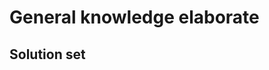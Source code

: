 # General knowledge elaborate

## Solution set

\begin{questions}

\question Discuss about the major impacts on people's lifestyle due to the geographic conditions of Nepal.

% \makeemptybox{1.5in} % use this to provide a box in question
\begin{solution}

Physical geography is the study of natural features and phenomena on the planet's surface and our interactions with them. These features include vegetation, climate, the local water cycle, and land formations. Geography doesn't just determine whether humans can live in a certain area or not, it also determines people's lifestyles, as they adapt to the available food and climate patterns. As humans have migrated across the planet, they have had to adapt to all the changing conditions they were exposed to. At first, particular cultures develop because of the physical landscape. Over time, those cultures exert their own influence on the landscape around them.

Life cannot be the same in arctic regions as in the tropics; nor upon deserts of drifting sand as upon the grassy steppes which afford the natural home for wandering shepherds and their herds; nor upon the seacoast with its fisheries and commerce as among the mountains with their forests and mines. But it is not alone the extreme and unusual manifestations of nature which affect the life of man. So relatively inconspicuous a fact as the presence of a creature adapted to become a beast of burden might enable one people to grow into a triumphant race, contributors to a dominant civilization, and the absence of such a creature might condemn another race to backwardness and final extinction.

Geography, in overall, affects socio-economic lifestyle of people in following ways:

\begin{enumerate}
\item Geographic conditions determine the size of populations.
\item The economic occupations of a people are determined by their geographic environment.
\item Stagnation or progression are conditioned largely by geographic surroundings.
\item Lawlessness is the natural consequence of geographic inaccessibility
\item The form of government is affected by geographic conditions
\item Tastes and social and domestic customs are influenced by geographic conditions: Football is out of place in the tropics, and ice-skating is impossible. Athletic sports are indigenous to cool climates, and are the objects of amazement to inhabitants of torrid regions. The long evenings of the northern winter call into being suitable pastimes.
\item Ethical differences are largely influenced by geographic environment
\item Mythologies and religions are influenced by geographic environment: What the nature-myths of a people shall be depends in part upon what aspects of nature in their neighborhood are most impressive, whether they live by the sea, upon the banks of a great river, among the mountains, in the depths of the forest, or on a plain where the overarching sky with sun and stars chiefly command the gaze. The existing form of earthly power and authority tends to shape man's notion of divine rule.
\item Geographic conditions affect the moods and psychic tendencies of a people: General vital processes, upon which the action of the brain and nervous system depends, affected by conditions of heat, light, and moisture, but the nerves themselves are directly stimulated or depressed. To this cause has been ascribed the fact that the cradles of civilization have been found in dry regions like the Egyptian oasis in the desert, and the plains of Iran and of Central America. Not only does climate affect the permanent tendencies of races, but passing changes of the seasons affect the moods of men. Alternations of the seasons give variety to life and stimulation to the imagination.
\item Routes followed by migration, war and commerce have been marked out by geographic highways, and these have been the great distributers of human populations, customs, and commodities.
\end{enumerate}

\textbf{Land Formation}
Land formation is the physical shape of an area and the several processes that help form that shape. One process that makes a big impact is plate tectonics: the movements of crustal plates on the Earth's surface. These plates are constantly sliding past and colliding into one another. Plate movements can affect the availability of water by disrupting rivers and they disturb land formations that humans have settled on, like an earthquake ravaging a major city. Animals hunted by humans for food can be displaced as well, forcing people to move to another area to survive. Thronging cities are found at points of geographical advantage.

\textbf{Soil}
Soil carries out several functions that profoundly impact human activity. Soil recycles nutrients, regulates water quality, sustains life, and provides structural support for buildings. Without healthy soil, a previously fertile area turns into a desert, making it difficult to sustain vegetation and prevent massive loss of life. Soil doesn't just provide for agriculture, it also helps modern life because it contains minerals. These minerals include ore, which contains metals used for electronics and peat used for heating. People may move temporarily to more fertile areas to provide for their families, especially if they live in poorer countries like Kenya.

\textbf{Water Access}
Water is purified by evaporation into the atmosphere, from where it falls back to land and the oceans through rainfall. All humans need water to survive, and depend on regular rainfall and other sources of clean water for drinking and agriculture. Water is found above, on, and under the ground. People tend to settle near bodies of water such as oceans, rivers, and lakes for easy access to large amounts of water. For example, nearly the entire population of Egypt is concentrated around the delta of the Nile River because the rest of the country is an arid desert.

\textbf{Climate}
Climate is the pattern of variation in temperature, humidity, and pressure over an area for long periods of time. There are several types of climates: tropical with high rainfall and temperatures over 18 degrees Celsius, dry, subtropical with mild winters, continental with cold winters, and polar. People have not only adjusted their clothing and housing based on temperature, but their bodies have also adapted. The Masai people have longer limbs that help them lose body heat in the warm climate of East Africa. Arctic-dwelling Inuit adapted by storing more body fat and increasing metabolic rates.
\end{solution}

\question What is the current status of languages used in Nepal according to Language Commission ?

\begin{solution}

Six new languages have been added to the list of 123 languages spoken in Nepal. These newly discovered one include:

Kanchanpur: Rana Tharu,
Manang: Nar Phu,
Gorkha: Chum (Syaar) and Nubri (Larke),
Dolpa: Poike, and
Mustang: Serake (Seke)

Current Chairman of the Language Commission Dr. Lava Dev Awasthi submitted the annual report to President in her Office at SheetalNiwas. Prior to it, the national census 2068 had enlisted 123 languages as the languages spoken in Nepal. The list then had grouped 68 languages of the Sino-Tibetian family, 48 languages of Indo-European family and one each of Dravidian family (Uraon-Kudukh) and Austroasiatic family (Santhali) and a language with anonymous identity (Kusunda) as in different language families.

There are 19 languages with more than 100,000 speakers. This consists of 95.91\% of the total population. Among other languages spoken by the rest of the population 24 languages like Dura, Kusunda, Tilunga have a small number of speakers which has ultimately led them on the verge of extinction.

Among others at stake are: Pali, Sankskrit and Bhot.

The report blames excessive craze for English, colonial mindset and the illusions generated by the global market substituting the local one for endangering glorious linguistic diversity and multicultural lifestyle of Nepal.

To facilitate its activities the commission has prepared the list of experts of 101 languages.

The Commission has suggested to form a High-Level Linguistic Policy Determination Committee and assign it the task of coordinating and facilitating various activities related to the constitutional and other legal provisions related to language.

\end{solution}

\question What is budget? Describe the weakness of Nepal's budgetary system.

\begin{solution}

National (Government) budget is a document prepared by the government or other political entity presenting its anticipated revenues and proposed spending for coming fincancial year. Nepal's budgeting system is a combination of top-down and bottom-up approach, which brings about a synergy between the national level plans and local level needs; and ensures that the budget fulfills the demands of both the state and the locals.

Normally, the process of budget formulation in Nepal would begin in January and end in July, when the fiscal year starts. However, with the provision of the Constitution of Nepal, 2015, the budget cycle has been moved forward to be presented on the date of 15th Jestha (May 28).

The budget formulation steps can be generalized into four phases:
\begin{enumerate}
\item Preparation
\item Enactment/legislation
\item Execution
\item Auditing
\end{enumerate}

The first step in formulating a budget is forecasting, wherein the sources of revenues and tentative areas of expenditures are identified. The process of forecasting is led by a Resource Committee (RC), which is chaired by the Vice Chairperson of National Planning Commission (NPC), and includes other members from NPC, members from Ministry of Finance (MoF), Central Bank of Nepal and the Financial Comptroller General Office (FCGO). The RC determines the size of budget by analyzing overall economic situation of the country with the help of macro-economic indicators. Once the forecast has been prepared, it is presented to the budget committee comprising of the members of the NPC and the MoF. The committee, after thourough discussion sets the budget ceiling, which limits the budget expenditure based on sectors and availability of resources. The committee also prepares the working guidelines for budget formulation. Thereafter, each of the line ministries is asked to submit their programs and budget estimates (both capital and recurrent) in accordance to the guidelines and sectoral budget ceilings. The line ministries then forward the guideline along with the budget ceiling and priorities to respective departments and agencies functioning under it, either at the district level or at the central level. Based on the guidelines, these agencies prepare the forthcoming year's programs and budget and send it back to the concerned departments. The departments compile the programs and budget of all agencies under them and submit it to the respective line ministries. Some negotiations can take place between Ministries and the departments before it is vetted and consolidated by the Ministers and forwarded to the MoF and NPC for finalization.

Planning -- Devolved programs are financed by the center but fall under the administrative purview of the District Development Committees (DDC), hence the process of budget formulation is different from top-down budgeting. The NPC sends guidelines to DDCs for district level plans and programs. The guideline is passed down to the VDCs and Municipalities, who hold village/town council meetings to discuss and prepare sector-wise development programs and projects. Interest groups such as the consumer committees, NGOs, political leaders, and citizens are included in these discussions. Their plans are then forwarded to the VDC/municipality where it gets accumulated. Once the VDC scrutinizes and gives a green signal to the plan, it moves up to the District Council which re-examines the budget and forwards it to the DDC. The DDC then hold meetings with district offices and finalizes district budget and priorities, which is then sent to the NPC and the Ministries. While this is the process that should be theoretically followed, it is not necessarily fully operated because of absence of popularly elected offcials. As departments are not given a sectoral budget ceiling, they generally do not take expenditure limitations into account; insted they look at project-specific targets as a guide for the budget.

Enactment -- Once the MoF receives the budget from all line ministries, inter-ministerial meetings are held to vet and finalize the national budget. Similarly, the NPC discusses all the programs submitted by the Ministries, and finalized those programs in consideration of the relevancy, budget allocation, and budget handling capacity of the Ministry. Before the budget is presented in the parliament, the parliamentarians are presented with a draft budget document for them to discuss the sector-wise specifics. The comments and queries that arise during the ministry-specific discussions are discussed in detail until the relevant ministry and parliamentarians are satisfied with the clarifications provided to their queries. The budget is presented by the government only after the ministry level budget discussion ends. If the majority agrees with the budget then it is approved and is presented to the national Parliament in the form of a Budget Speech by the Minister of Finance.

Execution -- It is also called the procedure of releasing budget. The process of fund release starts with the approval of the budget by the parliament. Two further steps are required after the parliamentary approval of the budget:

\begin{itemize}
\item Finalization of work programs consistent with the ratified budget for each spending unit by the respective line Ministries and their approval by NPC
\item The formal delgation (through official notification) of authority to spend by the Secretary of Finance to sectoral Ministries and then to project managers.
\end{itemize}

Immediately after completion of the discussion on the underlying principles and policies, the Finance Ministries puts before the parliament the Vote on Account Bills, which authorizes the government to spend a specified amount in advance. The process of releasing budget is as follows:

\begin{enumerate}
\item Whereas up to one-third of the previous year's expenditure was often released under the advance bill past fiscal years, the government can now advance up to one-third of the budget for core projects, two-third or one-sixth for remote projects and one-sixth for regular and other programs. Subsequent release can follow after the Appropriation bill gets of the Head of the State assent. Budget release will be made on monthly basis. In the past, trimester budget release was in practice. However, the Financial Comptroller General Office (FCGO) has maintained the trimester and lump sum system for subsidies (DDC, VDC, Education, health, Public corporation, Companies), controlled budget (Medical care, gratuities and others).
\item For donor-funded projects, budget will be released on a pre-funding (donors have to put deposit to GoN, treasury in advance) and reimbursement basis (applied for loan-financed projects and to some extent for bilateral donor-financed projects depending upon the agreement.)
\item The system of imprest account established under ADB and WB-financed projects have also been maintained under which the project authority can withdraw directly from the said account.
\end{enumerate}

After the approval of the Appropriation bill, MoF will inform the entire sector ministries on the project details of the approved budget, and send the sources book on foreign aided projects and letter of authority for all expenditures to all ministries, FCGO and Auditor General's Offices (AGO). Line ministries also forward such budget details and authority latter for expenditure through their concerned Department/Project Coordinator Offices (PCO) to the district line agencies with copies to the FCGO and each District Treasury Offices (DTO).

\begin{itemize}
\item The Department/PCO prepares the unit/wise program supported by budgetary details both source-wise and items-wise and forward it to the NPC and line agencies. In that process, the central level projects will be approved by the NPC and the district level projects by the ministries concerned.
\item After the approval of the program as maintained in (a) the Department/PCO make available to each unit under it the program and budgetary detail. Then each project unit and PCO submit the monthly release reports along with copies of the approved program and authority letters giving budgetary details to the nearest DTO.
\end{itemize}

The FCGO and DTO play important role in the budget release process. The DTOs process all request and will release the funds requested to respective agency's bank account. DTO releases the fund upon the receipt of the following documents:

\begin{enumerate}
\item Authority letter from the concerned ministry,
\item Release order to DTO by FCGO,
\item Project/program duly approved by NPC and document in the budget,
\item The FCGO release funds on a monthly basis, provided the above mentioned conditions are fulfilled and the budget requests tally with the sources book,
\item DTO release the fund only after receiving the statement of expenditure of the previous month from the requesting agency,
\item DTO is also empowered to release the donor portion budget on a reimbursement basis, if so provisioned in the sources book,
\item In the case of pre-funding arrangement in the sources book, budget is released to the extent of donor contribution available.
\end{enumerate}

Auditing -- The final phase of budget cycle is auditing. This is the overall responsibility of the Auditor General (AG) to prepare the annual report after accomplishing auditing of all government transaction. The AG presents its annual report to GoN, which is later forwarded to parliament for discussion and implementation.

\end{solution}

\question What are different types of budget? What are the needs and importances of government budget ?

\begin{solution}

A budget can be of three types
\begin{itemize}
\item Balanced budget: when government receipts are equal to the government expenditure.
\item Deficit budget: when government expenditure exceeds government receipts. A deficit can be of 3 types: revenue, fiscal and primary deficit. A budget deficit occurs when an individual, business or government budgets more spending than there is revenue available to pay for the spending, over a specific period of time.
\item Surplus: when government receipts exceed expenditure.
\end{itemize}

Need and importance of a government budget
\begin{enumerate}
\item Planned approach to government's activities
\item Integrated approach to fiscal operations
\item Affecting economic activities
\item Instrument of economics policy
\item Index of government's functioning
\item Public accountability
\item Allocation of resources
\item GDP growth
\item Elimination of poverty
\item Reduce inequality in distribution of income
\item Tax and non-tax receipt
\end{enumerate}

\end{solution}

\question What is drug abuse ? What are the effects and consequences of drug abuse ?

\begin{solution}

The substance that affects our mind and organs and damages our body if used in uncontrolled amount is drug. The habit of taking drug regularly is drug abuse or drug addition. Drug abuse and addiction have negative consequences on individuals and society as well. In reality, drug addiction is a complex disease, and quitting it takes more than good intentions or a strong will. Drug abuse is a serious public health problem that affects almost every community and family in some way. Each year drug abuse causes millions of serious illnesses or injuries. Drug abuse also plays a role in many social problems, such as drugged driving, violence, stress, and child abuse. It can lead to homelessness, crime, loss of employment, failure in school, domestic violence, etc.

Generally, drugs are illegal. Some of the drugs used and supplied by the drug users and drug traffickers are herion, smack, cocaine, cannabis, etc. Selling of such substance is illegal subject to criminal offense. Although strict laws are in place for punishing those who are involved in drug trafficking business, several people are involved in it. Below are some of the reasons that make it very difficult to stop drug trafficking:

\begin{enumerate}
\item The traffickers run this business in an organized way.
\item The traffickers use their private means of transportation for supply.
\item They have good link in customs, airport, etc.
\item There is good deal of money in this business.
\item The traffickers have link and wide network with high ranking officials and politicians.
\end{enumerate}

\textbf{Causes of taking drug}

The use and trend of using drugs is increasing rapidly in the world. About 4\% of the world's population use drug of some form. Many adolescents, teenagers and youth easily fall to drug abuse than elders because they are easily motivated by traffickers. The causes of drug taking are:
\begin{enumerate}
\item Due to influence of bad company, they trust their peer groups and under peer pressure, youths start using drugs.
\item Drug traders abuse them for their criminal purpose.
\item Attraction to advertisement and promotional activities that youths are inclined to imitate.
\item Due to lack of peace in family environment.
\item Lack of love and care from family members or related peers (girl/boy friends)
\item Teenagers have high expectations and when they are not fulfilled they feel frustrated and take drugs as resort.
\end{enumerate}

\textbf{Effects of drugs to and individual}
\begin{enumerate}
\item Cannot continue education
\item Failure and setbacks in exams and cannot develop career
\item Loose jobs due to decreased attention to work
\item Possibility of contracting diseases like AIDS, Cancer, etc
\item Suffers from financial crisis
\item Increase in criminal attitude
\end{enumerate}

\textbf{Effects of drugs in a family and society}
\begin{enumerate}
\item Emotional stress in the family
\item Family loses peace and prestige
\item Financial crisis in the family
\item Kids are victimized
\item Squabble and conflict with neighbors
\item Accident, robbery, murder, kidnapping and criminal activities increase in the society
\item Society struggles with economic and infrastructure development
\item Society loses active and creative manpower
\end{enumerate}

\textbf{Solution to the problem of drug abuse}
\begin{enumerate}
\item Strict laws should be made and implemented against drug traffickers.
\item Mass awareness programmes should be conducted to aware general public about the consequences of drug abuse
\item Various social organizations should play an active role in raising awareness against the drug abuse
\item Children and youths should receive proper counselling
\item Children should be raised in a good environment with proper love and care from parents
\item Rehabilitation centres should be provisioned for those seeking institutional support
\item Family and society should develop positive attitude towards those individuals committed to refrain drug use.
\end{enumerate}
\end{solution}

\question What is social conflict? Discuss about the causes and consequences of social conflict in Nepal.

\begin{solution}

A society composed of diverse of individuals and groups. Each individual or group within a society have their unique ethnicity, language, culture and religion and socio-economic background. Similarly, it is hard to find individuals with common pursuit of interests, hobbies, habits and perspective. Therefore, in a ways, diversity itself gives way to conflict. Individuals differing for various interpersonal attributes and socio-cultural background can have a sense of amusement, non-acceptance, dispute/debate and disagreement in simple to moderate manifestation. In extremes of those, feelings of envy and grudge as well as tendency to exploit physical means of harm arises. All these happenings are characteristic of social conflict.

Following factors give rise to social conflict in Nepal

\begin{enumerate}
\item An individual loses trut in other and fails to respect his rights and authorities
\item Unemployment
\item Increase in poverty
\item Economic inequality
\item Indifference to social customs and values
\item Drug abuse and intoxication
\item Lack of social justice
\item Lack of education and awareness
\end{enumerate}

Although there are some \underline{positive} consequences of social conflict, including progression of socio-economic transformation, increase in awareness, improvement of social justice system and occassional enrichment of solidarity, several \underline{negative} consequences of it exit. Some of which are:

\begin{enumerate}
\item Disruption of social peace and order
\item Increase in criminal activities of robbery, murder, kidnapping
\item Encroachment of personal rights and feedom of individuals
\item Social tradition will be replaced by wrong social customs and values
\item Socio-economic development and physical development will be stalled.
\end{enumerate}

Acknowledging that social conflict has a wide reach within multiple socio-economic, religious and political sphere of a community and a nation as a whole, the situation should be resolved creatively rather than forcibly. A peaceful debate and a harmonious mindset with the feeling of tolerance are the pre-requisite for social order setting.
\end{solution}

\question How can we control the deforestation that might be caused by socio-economic factors ? Explain

\begin{solution}

Deforestation is the clearence of forest or woodland for extracting natural forest product such as timber, firewood, medicinal herbs, or any other form of human or human induced activities that result in loss of forest species. Such activities may include encroaching forest space and overgrazing, etc.

Most of the population of Nepal dwell in rural areas with minimum access to urban infrastructure -- easy transportation, well developed alternative sources of fuel, means of communication and specialized occupation. This means people are excessively reliant on natural unprocessed products derived mainly from forest, for making their living. The 2011 AD forest survey indicated that Nepal has more than 40% of its land area covered with forest, thus highlighting significant interaction of forest ecosystem with people, communities, biodiversity and economy. The relationship is more profound when the context is rural, which most of the Nepal is composed (82.93% according to 2068 BS census).

Still today, people use firewood as major source of fuel for cooking food to handling chores. In a lack of permanent residence building, several families still make thatched homes out of forest timber and tree cuttings. The latter is also fed to cattle as an important part of roughage diet since villages do not have reach to concentrate feed for the animals. Depleting an important reservior of human livelihood maker and animal provider in rural topography of Nepal will only make residents of these areas more vulnerable to economic shocks. When a household is engaged in forest timber accrual and supply as a source of earning, this dependence will lead to economic setbacks and overall lower quality of life during periods of lean supply from forest. Interestingly, the relationship applies conversely also, because regions like inner terai districts of Nepal, with inherently rich forest resources, are found to be progressing very quickly.

An accelerating rate of forest clearence can be controlled by one or more of the following measures:

1. Protection, utilization and benefit sharing scheme should be developed for community managed forest. Community participation in planning and execution of such schemes will make them have the feeling of ownership.
2. Alternative sources of energy should be promoted for fuel.
3. Marginal lands and shrublands should be disallowed for intensive agriculture and livestock grazing.
4. Acknowledging that every 1 hectare of arable land should be accompanied by 3 hectares of forestland, programmes for forest reclaimation and plantation should be intensified.

\end{solution}

\question What are the provisions in Constitution of Nepal, 2072 for activities, rights and duties of Commission for Abuse of Authorities ?

\begin{solution}

\end{solution}

\question What are the major reseasons for deforestation in Nepal ? What are the consequences of it ?

\begin{solution}

Deforestation is occuring in Nepal due to human and natural causes. Forest encroachment, illegal forest clearance, clearance due to waterway entry (river passage), land slide, forest fires, uncontrolled grazing, unchecked extraction of forest floor resources such as stones, pebbles, sand and minerals, lack of public awareness, etc are the major reasons for deforestation in Nepal. Several factors contributing to deforestation can be summarized as below:
\begin{itemize}
\item Excessive utilization of forest resources in physical infrastructure development.
\item Forest protection, conservation and promotion activities are not having impact.
\item Afforestation programmes and forest conservation endevours are not well organized and effective.
\item Very feeble participation of stakeholders in overall development of forest sector.
\end{itemize}

Deforestation in Nepal has wide consequences, some of them are:

\begin{itemize}
\item Most important factor causing large-scale floods is deforestation in Tarai and Siwalik regions. Large-scale deforestation of northern Tarai and Chure range has aggravated flood problems in Tarai. Forest and vegetation obstruct the flow of water and reduces flow speed. Water is absorbed underground, resulting in less runoff and fewer floods. Also, forestland upstream provides a natural buffer for Tarai thus providing more response time. Deforestation has thus left the Tarai people with less reaction time, frequent and intense flooding, filling of agricultural lands with sand, diminishing ground water and high concentration of soluble minerals such as arsenic in tube well water.
\end{itemize}

\end{solution}

\question Explain the role of tourism sector in the economic development of Nepal.

\begin{solution}
Tourism is one of the highly potential sectors for economic development of Nepal as it expands the opportunities for employment, income generation through indirect involvement and direct earning of the foreign currency.

The home country to 8 of the world's top 10 highest peaks, birthplace of the Gautam Buddha and a center of faith for large swathe of hindu piligrims around the world, Nepal, also hosts numerous culturally rich societies as well as world heritage sites.

According to World Travel and Tourism Council (WTTC) annual report in 2018, travel and tourism is one of the world's booming industries, generating approximately 8.8 trillion USD annually. Over 600 million international tourists visit different parts of the world every year.

According to Lonley Planet, Kathmandu is the 5th top travel destination in the world for the year 2019. Recent years have seen positive signs of progressing tourism industry with the increase in inflow of foreign tourists after the devastating 2015 Earthquake. According to economic survey, 2018/19, the number of tourists arrivals in 2018 (not counting tourists who arrived by land) was 1173072, which is 25% more than 2017. The tourism industry brought in foreign currency equivalent to 76.09 billion NRS in the FY 2017/18.

In 2018, the number of registered travel agencies reached 3508 and trekking agencies 2649. Government has formulated policies and allocated a budget of Rs 2.68 billion for the FY 2019/20 to support tourism sector in developing infrastructure and encouragin environment-friendly tourism activities. Rs 15.85 billion has been allocated for aviation sector improvement in the same year. Unfortunately worldwide spreading of COVID-19 pandemic, which reinstated nationwide lockdowns and tightened travel restrictions, caused government to retract its plans for launching a Visit Nepal 2020 campaign.

\end{solution}

\question What do you mean by periodic plan ? What are the major strategies adopted by the ongoing periodic plan (2073/74-2075-76) ?

\question What do you mean by environment management ? Describe the interrelationship between environment management and sustainable development.

\begin{solution}

Environment management is concerned with the description and monitoring of environmental changes, with predicting future changes and with attempts to maximise human benefit and to minimise environmental degradation due to human activities. Environmental managers are a diverse group of people including academics, policy-makers, non-governmental organisation (NGO) workers, company employees, civil servants and a wide range of individuals or groups who make decisions about the use of natural resources (such as fishers, farmers and pastoralists). Yet, characteristically, environmental management is about decision-making -- and it is especially concerned with the process of decision-making in relation to the use of natural resources, the pollution of habitats and the modification of ecosystems. Fundamentally, then, environmental management is a political activity because those decisions - about resources, pollution and ecosystems - are never neutral or objective.

Rural parts of Nepal (home to 81.75\% population) are traumatized by the poor geographical terrain wherein majority of household are reliant on forest (constitute 44.74\% of total area), biodiversity and natural watershed resources -- to the extent that these resources are already seeing a peril. The environment here is subject to the stresses and strains of deforestation, lossof top soil, misuse of pesticides or insecticides, soil contamination, a decrease in productivity, watershed disruption, a shortage of resources, landslides, flooding and indoor pollution. The general environmental problems in urban cities and municipalities are air and water pollution, unmanaged solid waste, the lack of land-use planning, inefficient urban infrastructure, a conglomeration of manufacturing establishments, resource shortages, over-crowding and loss of vegetation.

Currently there are 5,646 industries in operation in Nepal (Registered at DoI 2013/14), composed of agriculture and forestry, energy, manufacturing, service, construction, mining and tourism sectors. Capital wise, there are 686 large, 1330 medium and 3630 small industries.

Thus, in this context with need of rapid economic development through extensive resource mobilization, amidst the pushbacks from changing global climate, environment management and its conceptual ties with sustainability at the core, holds much greater importance. The human and infrastructure losses due to the earthquake of April 25, 2015 have become a great threat and challenge for environmental management in the present scenario of our country. Some interventions are already in place. Those constitute:

\begin{itemize}
\item Constitution of Nepal, 2015; Article 30: Right to Clean Environment
\item SDG Goal, 2030
\item Environment Protection Act, 1997: The main thrusts of the Act and the Regulation are pollution control and environment assessment (EA). Regarding environmental pollution prevention and control, a pollution control permit system is conceived in the regulation. Detailed procedural approaches including environmental standards are identified by MOEP and executed through concerned line agencies. EA, the other environmental tool, is categorized into two parts: initial environmental examination (IEE) and environmental impact assessment (EIA). Development projects under the scope of IEE will be cleared by the concerned line agency, whereas MOEP will concentrate on the EIA category projects. Here again, monitoring of the EA-granted projects by MOEP has to be carried out by the concerned line agencies. Similarly, a provision of a revolving fund for pollution control, environment and heritage conservation, awareness creation, research and award business exists in the regulation. In addition to these, a compensation claim of damage due to environmental pollution caused by any sources could create controversies because of its vagueness and complaint handling procedures.
\item Nepal has adopted the notion of green development to minimise stress on environment and to mitigate the impacts on climate change. National policy has stressed environment and climate change. It has mainly focussed on strengthening and updating environmental policy, existing laws, rules and mechanisms. It also focuses on enhancing institutional capacities.
\item ISO 9001 Quality Management System: more than 600 companies registered
\item ISO 14001 Environmental Management System: more than 30 companies registered
\item ISO 14006
\item Status and Assessment of EMS Implemented Industries of Kathmandu Valley, MoI, 2009 
\item Environment Sector Programme Support (ESPS) 2000
\end{itemize}

\end{solution}

\question What is the role of public, private and community institutions in environment management ?

\begin{solution}
The act of describing, monitoring, predicting changes and maximizing human benefits from natural resources by maintaining a balance in their use and conservation without negatively affecting their quality and availability for future generations is called environment management. The role of public, private and community institutions in environment mangement is highlighted below:

\textbf{Public sector}

\begin{enumerate}
\item Forest, watershed, ponds and water reservoir conservation
\item Reducing negative impacts of climate change and introduction of green development concept
\item Mandatory provisioning of environmental impact assessment in development and construction projects
\item Air pollution, water pollution, sound pollution, soil pollution, food pollution and industrial pollution control and setting threshold in place for keeping them on check
\end{enumerate}

\textbf{Private sector}

\begin{enumerate}
\item Respecting and implementing plans, policies and laws-bylaws set forth by government
\item Proper management of industrial and manufacturing wastes
\item Public construction projects should be environment friendly
\item Bearing of social responsibility
\end{enumerate}

\textbf{Community sector}
\begin{enumerate}
\item Emphasis on organic farming and synthetic chemical-free fertilizer management in farming
\item Increase awareness on sanitization and proper waste disposal in society
\item Increase role in deforestation control
\item Lauch campaign on waste management and develop community level infrastructure such as public toilet and waste treatment unit for the activity
\end{enumerate}

\end{solution}

\question (Long answer type) Briefly analyse the existing situation of poverty in Nepal. Also mention the measures to be taken for poverty reduction in future.

\begin{solution}

Poverty alleviation

The state of economic and social backwardness is called the poverty. A set of economic and humanitarian measures, strategies and activities intended to permanently lift people out of poverty is known as poverty alleviation/reduction. There are policy, legal and institutional efforts being made in Nepal to reduce poverty.

The consitution of advocates and the sustainable development goals have highlighted social security and justice for people of all gender, regions while lending special emphasis to economically backwarded group of people in the society. Several programmes launched in the past two decades attempted to address the issue of poverty reduction and since the 10th five year plan, the issue was tackled systematically. Povery was categorized in three dimensions -- income poverty, human poverty and social deprivation. Currently more than 50 programmes aimed at lifting poor of their status are launched. In order to ensure that such programmes recognize true poverty stricken households and provide require interventions, a task of poor household identification and issuance of identity card to those has been on-going. Consequently, Nepal has made a significant progress in addressing poverty and improving human development index (HDI). Still, currently 18.7% of the population lie below poverty line and 28.6% of population is poor according to multidimentional poverty index (2018/19). This means we are still far from being established as a affluent nation.

Sustainable development goals envisages, all multi-dimensional indicators of poverty addressed, which includes increament of per capita income and reduced economic inequality among classes of people of different geographical locations, gender and social sectors and reformed national efforts towards this end in future. Similary, efforts of public, private and community and NGO, INGO, including development stakeholders need to be concerted and streamlined with strong cooperation for poverty reduction.

The 15th plan foresees a reduced absolute poverty rate to 11% and multidimensional poverty indicator to 13% by the end of planning period. Likewise it approaches for significant improvement of economic inequality between different income group of people.

Apart from strategic and working course of action set forth by government for current planning period, a general framework of measures for poverty alleviation are given below:

\begin{itemize}
\item Income generation is the major safeguard against poverty, henceforth activities promoting employment and skill development should be promoted
\item The distribution of poor households -- location, size and status should be recorded and database updated regularly
\item Identity card should be distributed among the identified households in order to facilitate easy launching of programmes to the target group.
\item Policy amendments with allowance package for truly poor individuals should be made
\item Programmes and projects aimed at skill enrichment of different sectors of people should be launced based on priority
\item Settlement plans for refugees should ensure their upliftment
\item Street children, disabled and elder citizen should be granted special support
\item Equal opportunity for employment to all classes of citizens
\item Government should aim for improving livelihoods of the poor through their self-reliance
\item Promote activities that increase self-employment. For this, agriculture commercialization and diversification should be done at policy level and supply of fertilizer, improved seeds and chemicals should be assured.
\item Investment environment should be improved for increased investment in agriculture, manufacturing, trade, tourism, health and education.
\item Fostering of inter-agency cooperation between government organizations in the fight against poverty.
\end{itemize}

A state of poverty reflects weak privilage for a nation and its citizens. It also means that the economy is underdeveloped and unhealthy for modern infrastructure attainment. Thus a targeted approach, that identifies and arranges basic facilities for the poor so as to enable them uplift their livelihood through skill generation and income generation enterprise is the current necessity in nationwide fight against poverty.

\end{solution}

\question Mention the problems for achieving good governance in Nepal.

\question What do you mean by rule of law ? Explain.

\question What is the meaning of reservation ? Why is it necessary in government services ? Mention.

Recent census of 2011 has categorized 125 caste as well as ethnic communities in Nepal out of 26.5 million population. Over 92 spoken languages and more than 10 religions are identified in the country, although Nepali language and hindu religion characterize the largest fraction of the population. Social exclusion is known to be one of the main setbacks for inclusive democracy to prosper.

Women cut across all categories irrespective of caste, ethnicity, individuals with disabilities, or children. Six categories, based on sex, caste, ethnicity, religion, religious and physical condition, have been listed as excluded groups.

Excluded groups confront different sets of developmental challenges that more or less relate to securing basic rights to living a quality life. Marginalization from mainstream development, discrimination, under-representation in politics and beureaucracy and lack of competent power are some of the major problems.

Measures are being institutionalized to secure for these groups the active participation in social, economic and political development with Nepal's endorsement of international human development agendas. One of those indlude the ratification of treaty on Ellimination of all Forms of Discrimination Against Women which came into effect on Sept 1981. Over the years pacts like the Indian Poona Pact, have created an obligation on the government to protect minority rights. Recent policy reforms target promotion of equality, participatory development, social security, positive discrimination, reservation on beureaucracy, gender budgeting and targeted program.

Constitution of Nepal, 2072 defines Nepal as a multi ethnic, multi linguistic and multi religious country, and home to people of diverse races, religions, castes, socio economic conditions and languages. It has done fair justice to those holding small numbers in terms of population by ensuring their representation in all institutions of the country. It is said that a country’s diversity should be reflected in every sector, only then can its diversity or heterogeneity be preserved. Minority rights serve as a basis for their representation in diverse sectors of the society. 

- As per Article 42 of the constitution, socially backward women, Dalit, indigenous people, indigenous nationalities, Madhesi, Tharu, minorities, persons with disabilities, marginalised communities, Muslims, backward classes, gender and sexual minorities, youths, farmers, labourers, the oppressed and citizens of backward regions and indigent Khas Arya qualify for reservation in government jobs.

- The second amendment of Civil Service Act, 1993 in order to increase participation in civil service through introduced reservation system, has allocated (pursuant to Chapter 3, Subsection 7, Clause 1 and 2)) 45% of the total posts to fulfilled by open competition to be set aside by having separate competition between the following candidates only (by considering the percentage into cent percent):

  - Women: 33%
  - Adiwasi/Janjati: 27%
  - Dalit: 9%
  - Disabled: 5%
  - Backward area: 4% (Comprising Accham, Kalikot, Jajarkot, Jumla, Dolpa, Bajhang, Bajura, Mugu and Humla districts only)
  
The act also has made an arrangement for reviewing the impact of the above provision in a period of ten years. Moreover, the act has fixed 40 years as the age bar for women candidates to enter in the civil service, whereas the same is set to 35 years for men. Besides that individuals recruited through the reservation may be eligible for promotion only one year after working on a post.

- Government initiated a project named Governance reform program 2001-2005. One of the responsibilities of this program was to explore the level of marginalization and to suggest corrective measures for the government. The project report, for the first time in Nepal, proposed quota reservation for marginalized people in Nepal.

Through inclusivity and affirmative action, representation of the most deprived community is ensured. However, there have been criticisms that mishandling of privilage may tarnish merit based system in civil service. Again, it can be misused by those in charge of power in the deprived community itself. Here however is an opportunity for us to set an worldly example if the reforms are to avail themselves in a decade or so, but undoubtedly till then implementation of this democratic constitution remains the key challenge.

\question Although Nepal is an agricultural country, what are the reasons for decreasing productivity of arable land in recent years.

\begin{solution}

Some of the reasons for decreasing productivity of arable land in recent years in Nepal are:

\begin{itemize}
\item Recent years have seen depletion of soil fertility. Besides leach and runoff of major nutrients, intensification of mono-cropping, mainly that of cereals, has accelerated exhaustion of these essential supplies. Likewise, farmers have not been, since early farming days, supplementing the land with micronutrient fertilizers. It should be noted that micronutrient deficiencies can have serious limitting effects in yield.
\item Haphazard use of chemical fertilizers have resulted in acidity and salinity build-up in soil. The crops exhibit symptoms of toxicity when growth therein. Trace to almost null measures of soil amendment adds to this problematic scenario.
\item Excessive reliance on seasonal rain has turned to become counterproductive. Monsoon streams and water bodies have not been able to fend for agricultural water needs. In some instances they have even dried down in recent years, mainly due to changing seasonal patterns and climate extremes.
\item In recent years, size of land holding have decreased. This means that in average a farmer own less area of land than what he used to crop previously, currently 0.5 ha per household. This is in comparison to more advanced nations, less by ten to hundreds of order magnitude. This has a rippling effect. Today farmers are practicing farming only as a side gig as well as being less willing to invest in technology introduction. This translates into lesser input consumption and ultimately to lower yield. At the same time transition from traditional practices of diverse cropping to mono-cropping leads to a greater loss in diversity and deprivation from essential ecosystem services of natural environment. For example, natural enemies of insects are indiscriminately being eradicated while trying to turn the wheels against insect-pests. 
\item While most development plans give high priority to agriculture - which contributes 30 percent to GDP - government investment in the Ministry of Agricultural Development (MOAD) - has declined from 3.7 percent of all government spending 10 years ago to around 3.0 during recent years. Meanwhile, overall government spending has doubled since 2006.

\end{itemize}
\end{solution}

\question What is climate change ? What are the negative impacts or such impacts possible due climate change in Nepal ? Mention.

\begin{solution}

Climate is usually defined as the "average weather" in a place. It includes patterns of temperature, precipitation (rainfall or snow), humidity, wind and seasons. Climate patterns play fundamental role in shaping natural ecosystems, and the human economies and culture that depend on them.

The planet's climate has been constantly changing over geological time. The global temperature today is about 15 $^\circ C$, though geological evidence suggests it has been much higher and lower in the past. However, in light of the global temperature records, scientists today are concerned that the natural fluctuation, or variability, is being overtaken by a rapid human-induced warming that has serious implications for the stability of the planet's climate. For example, notable events including drought and heat waves in Russia in 2010, drought in China in 2012, and droughts in the US in 2011 and 2012, have all had a major impact on agricultural production in these areas.

Climate change is a change in the state of the climate that can be identified (e.g., by using statistical tests) by changes in the mean or the variability of climate properties and that persists for an extended period, typically decades or longer. Climate change may be due to natural internal processes or external forces or due to persistent anthropogenic changes in the composition of the atmosphere or in land use by factors such as biotic processes, variations in solar radiation received by Earth, plate tectonics, and volcanic eruptions. Certain human activities have been identified as primary causes of ongoing climate changes, often referred to as global warming.

Observations of temperature have shown that 10 of the warmest 11 years have occurred since 2001. Coupled with these changes is the decrease in the number of frost days by 10\% in the eastern half of the US and an increase in the length of the growing season by over 10 days.

Trends in precipitation are more difficult to assess; however, overall precipitation amounts and heavy precipitation events have increased in most regions of the world; while occurances of drought has been increasing, particularly since 1970 (IPCC, 2007). 

\textbf{Impacts of climate change for human society}

\begin{itemize}
\item Melting glaciers, early snowmelt, and severe droughts will cause dramatic water shortages and increase the risk of wildfires in the American West.
\item Rising seas levels will lead to coastal flooding on the Eastern Seaboard, especially in Florida, and in other areas such as the Gulf of Mexico. 
\item Forests, farms and cities will face troublesome new pests, heat waves, heavy downpours, and increased flooding. All those factors will damage or destroy ecosystems which human excessively rely on -- Agriculture and fisheries.
\item Disruption of habitats such as coral reefs and alpine meadows could drive many plant and animal species to extinction.
\item Allergies, asthma, and infectious disease outbreaks will become more common due to increased growth of pollen-producing ragweed, higher levels of air pollution, and the spread of conditions favorable to pathogens and mosquitoes.
\end{itemize}

Examples of observed climatic changes

\begin{itemize}
\item During the past 50 years there has been an increase in $CO_2$ concentration from 325 to 390 ppm with a projection of further increases to nearly 500 ppm by the middle of the twenty-first century (IPCC, 2007).
\item During the twentieth century, global average air temperatures increased by approximately 0.74 $^\circ C$ (0.56–0.92 $^\circ C$) (IPCC, 2007a) with projections of further increases in surface air temperatures of between 1.1 and 2.9 $^\circ C$ by 2100 under emission scenarios, which have adopted aggressive methods to reduce $CO_2$ emissions, and by up to 2.0–5.4 $^\circ C$ under scenarios with higher emission rates. 
\item Winter temperatures have increased more rapidly than summer temperatures, and night time minimum temperatures have warmed more than daytime maximums. Across the US (and elsewhere), record high temperatures are three times higher than the number of record cold events.
\item Decrease in snow cover and sea ice extent and the retreat of mountain glaciers in the latter half of the 20th century.
\item Rise in global average sea level and the increase in ocean water temperatures. Between 1900 and 2016, the sea level rose by 16–21 cm (6.3–8.3 in). The accelerated decrease in coastal areas is attributed mostly to human induced global warming.
\item Likely increase in average precipitation over the middle and high latitues of the northern hemisphere, and over tropical land areas.
\item Increase in frequency and intensity of extreme precipitation events in some regions of the world.
\end{itemize}

Examples of observed physical and ecological changes

\begin{itemize}
\item Thawing permafrost
\item Lengthening of the growing season in middle and high latitudes
\item Pole-ward and upward shift of plant and animal ranges
\item Decline of some plant and animal species
\item Earlier flowering of trees
\item Earlier and frequent emergence of insects-pests
\item Disruption of seasonal pattern of migratory birds and egg laying animals.
\end{itemize}

Source: Encyclopedia of Agriculture and Food Systems

\end{solution}

\question What is green house effect ? Mention its implications of green house gases in global warming.

\begin{solution}

The earth's climate is warming as a consequence of the accumulation of greenhouse gases in the atmosphere. Warming of the atmosphere is actually happerning because the atmosphere is continuing to trap the heat that radiates from the earth and traps it between the earth and space.

The most important greenhouse gases contributing to this warming are carbon Water vapor, dioxide ($CO_2$), methane ($CH_4$), and nitrous oxide ($N2O$). Although these gases are present in the atmosphere naturally, human activity has been responsible for a rapid increase in their concentration over the past century. Greenhouse gases are released by a variety of processes, the most important of which is fossil fuel consumption, which currently adds more than 9 billion tons of $CO_2-C$ to the atmosphere each year.

Chlorofluorocarbons (CFCs), which are basically synthetic compounds that are created in the industrial setting, also play a part in green house conditioning. They are usually what plays a part in depletion of the ozone layer. The more the ozone layer is depleted, the hotter our earth will get.

Globally, IPCC (2007d) estimates that 69\% of the GHGs originate from energy consumption, whereas 14\% arise from food production and 17\% from deforestation. Meanwhile, energy use, food use, and land use change, and thus emissions generally expand with incomes and population. In fact, historical emission data show that global GHG emissions and concentrations have been increasing at an increasing rate.

Agriculture too is a major source of the greenhouse emissions. Practices such as deforestation, cattle feedlots, and fertilizer used currently account for approximately 25\% of greenhouse gas emissions. When broken down in total, this amounts to 14\% of carbon dioxide emissions, 48\% of methane, and 52\% of nitrous oxide emissions.

\end{solution}

\question Write about the "Chepang" ethnic group.

\begin{solution}

Chepangs are an indigenous Tibeto-Burman group of people from the south-central region of Nepal. Over the past two or three generations, the Chepang have begun to slowly shift from a semi-nomadic (slash-and-burn) lifestyle to a more settled way of life, relying increasingly upon the production of permanent fields of maize, millet and bananas. The severe topography, however, has made permanent farming difficult (and usually insufficient), and the forest has remained an important (although decreasingly so) source of food for the Chepang. Historically, the collection of wild yams and tubers, fish caught from nearby rivers, bats and wild birds, and periodically wild deer hunted from nearby forests, have supplemented their need for carbohydrates and protein. With increasing populations, lack of arable land and few irrigation options, malnutrition has been a historic problem for the Chepang despite forest supplements. 

The Chepang have often been characterized as the poorest of Nepal's poor.
According to the recent Nepal Living Standard Survey, almost 90 percent of Chepangs live below the poverty line, earning around 6,000 Nepali rupees per capita annually. Forced teenage pregnancies are common among this community members. Chepang men and women are basically egalitarian and no social ranking exists as it does in caste Nepalese society. Many Chepang cannot read and write due to a lack of education beyond elementary school, and this illiteracy stands in contrast to the great gains Nepal has been making in reducing illiteracy. According to the 2001 Nepal Census, there are 52,237 Chepang in the country, of which 67.63\% were Hindu, 23.38\% were Buddhists, 7.74\% were Christians, and 1.25\% others. They are mostly located in Dhading District, Chitwan District, Gorkha District, Makwanpur District, and Tanahu District.

The Chepangs themselves follow Animism, although they are strongly influenced by both Hinduism and Buddhism, which came from the Tamangs just north of them. They observe all the Hindu festivals of Dashain, Tihar and Sakrantis besides their own tribal festival Nwagi or Chhonam, which is performed on a Tuesday during third week of Bhadra (some day in August and September). Chhonam is the auspicious day for eating a new crop. Before the celebration of this festival, eating certain agricultural products is prohibited.

In the 5th National Gathering of Chepang, 2004, it was stated they practiced Prakriti (Nature), with ancestor worship as most important. They worship many deities including Bhumi, Aita Bare, Gaidu, Namrung etc. (earth deity) etc. They also observe other different festivals like, Maghe Sakranti, Saune Sakranti, Dashain, Tihar.

The language is also known as Chepang but is called Chyo-bang by the people themselves. These people are also called "Praja" meaning "political subjects". The people speak 3 different dialects of this Tibeto-Burman language that is closely related to Raute and Raji, two undocumented languages spoken in western Nepal.

Chepang language is one of the few languages which uses a duodecimal (base 12) counting system rather than the decimal (base 10). 

Over the last decade, there has been increasing awareness among Nepalis regarding the plight of the Chepang people. Simultaneously, there has also been an rise in the number of NGOs working to support and uplift the livelihoods of Chepang communities.


source: \url{https://kathmandupost.com/miscellaneous/2016/01/02/the-chepang-people-of-chitwan-and-their-conversion-to-christianity}; \url{https://en.wikipedia.org/wiki/Chepang_people}
\end{solution}

\question Write short notes on:

\begin{enumerate}[label=(\roman*)]
\item Ethnic groups of Nepal
\item Biodiversity
\end{enumerate}

\question What are the measures that should be taken to conserve forest resources in Nepal ?

\question Write in brief about the Lhosar festival celebrated in Nepal.

\question What is the accounting system in practice in Nepal ? What are the features of double entry system of bookkeeping ?

\begin{solution}

An accounting system allows a business to keep track of all types of financial transactions, including purchases (expenses), sales (invoices and income), liabilities (funding, accounts payable), etc. and is capable of generating comprehensive statistical reports that provide management or interested parties with clear set of data to aid in the decision-making process.

The \textbf{new accounting system} is the present accounting system of government of Nepal which keeps the systematic record of all revenues and expenditures of the government offices performed through the bank. It is the systematic and scientific system for recording all the revenue and expenditures of government offices. It was implemented since 2019/20 in phase wise basis. In 1993 BS, Biratnagar Jute Mill used the double entry system for the first time in private sector. This system emphasizes on banking transactions and is based on double entry system, which keeps the record, according to budget heads in prescribed forms.

The objectives of new accounting system, as recommended by the Account Committee, 2017 are:

\begin{itemize}
\item Maintenance of systematic accounting of financial transactions
\item To provide information about funds and their utilization
\item Safeguarding physical properties
\item To make auditing simple and economical
\end{itemize}

Double Entry System Concept

If each and every financial activity is recorded by using the rule of debit and credit then such modern, systematic, scientific and fundamental concept of accounting is called double entry system. It has a two-fold effect on the accounting process. The double entry system is a modern system of bookkeeping based on duality principle propounded by Luca De Pacioli on 1494 A.D. from his book "Summa de Arithmetica" on "Accounting of Venice" chapter. Double entry system prevents accounting frauds errors.

Accounting principle in double entry system of bookkeeping is based on Equation \ref{eq:double-entry-equation} :

\begin{equation}
Assets = Equity + Liabilities
(\#eq:double-entry-equation)
\end{equation}

Features of double entry system of bookkeeping are:

\begin{enumerate}
\item It has a double effect of every financial transaction
\item Equal effect on both sides
\item A complete, scientific and reliable method of accounting
\item Helpful to prevent frauds and errors
\item Flexible for the correction in the process
\item Useful for internal control system
\item Concept of debit the receiver, credit the giver.
\item It keeps the full recording of economic transactions
\item Helpful to make final accounts
\item Easy to analyze and help to make comparable financial statements
\item Complex to understand, time-consuming, expensive and not suitable for small organizations
\item A universally accepted rule of accounting
\end{enumerate}
\end{solution}

\question Explain about soil erosion, status and its consequences for Nepal. 

\begin{solution}
According to a United Nations-backed study, a third of the planet's land is severely degraded and fertile soil is being lost at the rate of 24 billion tonnes a year. In Nepal, the situation is even worse because two-thirds of the country's total area is geologically fragile where soil erosion is exceedingly high. Topsoil loss has been reported as high as 87 tonnes per hectare per year on sloping terraces. When the top soil is lost, the land is degraded.

Poor land management in Nepal has caused soil erosion each year with impacts not just on food production but also on biodiversity loss, carbon loss and disaster resilience. Forecasts on land in South Asia indicate that countries like Nepal will have to face the greatest challenges if better land regulation and improved farming technologies are not put in place.

When farmland is ploughed and tilled, the exposed topsoil is often blown away by wind or washed away by rain. Erosion due to faulty practices in crop production, for example, has resulted in the loss of millions of tonnes of topsoil every year. This leads to reduced soil fertility and degraded land.

Unscientific farming in the hills (steep slope) is one of the causes of soil erosion in Nepal. Shifting cultivation and unnecessary tillage practices also lead to land degradation and damage the ground vegetation and natural ecosystems. Cultivation on the steep slope without taking improved farming practices such as terracing, selection of appropriate crops and use of organic manures into consideration have contributed to increased soil erosion. Furthermore, agricultural intensification produces certain by-products and side effects that are unfriendly to the environment. Ways must, therefore, be found to minimise the effects of these by-products and side effects on the quality of soil.

Maintenance and enhancement of soil fertility are vital for food security and environmental sustainability. Ecologically sound agroforestry systems such as inter-cropping and growing tree crops in the sloppy lands can be helpful for the sustainability of farming. Many farming practices have been developed to improve efficiency in the use of resources and strengthen research on sustainable agriculture in developed countries and have made us hopeful about scientific and technological innovation in the management of soil.

The practice of tilling sloped land along lines of consistent elevation in order to conserve rainwater and to reduce soil losses from surface erosion is called contour farming. It acts as reservoirs to catch and retain rainwater, thus permitting increased infiltration and more uniform distribution of water. The contour farming is a traditional practice in the hilly areas of Nepal.

Another good practice to control soil erosion is the creation of windbreakers by planting evergreen trees around farmland in windy areas like Mustang. It helps prevent the wind blowing away the soil from the farmland. Windbreakers also help in protecting crops from damage caused by strong and severe wind and improve plant health, quality and yield. Crops protected from wind are able to retain significantly more moisture. Matting is the process of covering the soil with biodegradable materials that include mulch, straw, coconut fibre and wood chips. These are held together with biodegradable netting made from coco coir.

Crop rotation with non-hosts of the pathogens that require control is considered one of the most important cultural factors for reducing overall disease problems of crops as well as minimising soil erosion. Beneficial organisms can be added directly, or the soil environment can be made more favourable for them through use of compost and other organic amendments. Soil pH, calcium level, nitrogen form and the availability of nutrients can all play major roles in soil disease management. Adequate crop nutrition makes crops more tolerant of or resistant to disease.

Trees are often considered to be the universal answer to control soil erosion. Tree roots help prevent landslides on steep slopes and streambank erosion. Horticultural crops, particularly fruit trees, have positive implications for the future development of mountain agriculture in terms of minimising soil erosion, harnessing mountain niches and comparative advantages.

Agro-forestry is a sustainable land use system and practice in which woody perennials (trees, shrubs) are grown with herbaceous annuals (crops, pasture grass). It supports the livelihood of billions of people worldwide and provides a wide range of products such as food, fuel, fibre, fodder and forage for livestock. Even the landless farmers sustain their livelihood with this system.

According to a case study of agro-forestry from the mid-hills of Nepal, it is possible to earn Rs 45,490 per hectare from carbon sequestration per household if a payment scheme is introduced. It prevents the further degradation of the undulated fragile land of hilly areas.

Soils and agro-ecosystems are essential for sustainable production, hence farmers, social workers, politicians and agriculturists should come together to develop soil management strategies for sustainable production. Farmers should try to keep their farmland productive for generations to come.
\end{solution}

\question Describe tourism and its prospects in context of Nepal.

\begin{solution}
Nepal with rich ancient cultures set against the most dramatic scenery in the world is a land of discovery and unique experience. For broad minded individuals who value an experience that is authentic and mesmerizing, Nepal is the ideal destination. Come and revel in the untouched and the undiscovered and uncover yourself.

It is unsurpassed that the sheer diversity Nepal boasts, from steamy jungle and Terai to the icy peaks of the world’s highest mountains means that the range of activities on offer. Trekking, mountaineering, rafting in spectacular scenery are just three things Nepal is famous for. Activities as diverse as Elephant Polo and a micro-light flight through the Himalayas show that in Nepal, the only boundary is your imagination. With 15 National and Wildlife Parks (two are UNESCO Heritage sites) Nepal is one of the last places on earth you can spot the Asiatic rhinoceros and the Royal Bengal Tiger.

For many, Nepal’s greatest attraction is its people. The traditions and famous hospitality of its many different groups are indeed a major part of what makes Nepal so special. From remote mountain villages to medieval hill-towns and the ancient cities of the Kathmandu Valley, the people of Nepal are always welcoming. Come and experience the strong and unique flavors of Nepalese cuisine, prepared with love and a depth of flavor or join in and celebrate at one of the many festivals year round. In fact, with more festivals than days of the year, there is nowhere else in the world that can offer as many festivities as Nepal.

Tourism is one of the mainstay of Nepalese economy. It is also a major source of foreign exchange and revenue. Possessing 8 of the 10 highest mountains in the world, Nepal is a hotspot destination for mountaineers, rock climbers and people seeking adventures. The Hindu, Buddhist and other cultural heritage sites of Nepal, and around the year fair weather are also strong attractions.

Nepal is the country of the Mount Everest, the highest mountain peak in the world, and the Birthplace of Gautama Buddha- Lumbini. Mountaineering and other types of adventure tourism and ecotourism are important attractions for visitors. There are other important religious pilgrimage sites throughout the country for the followers of various sects and religions.

According to statistics from Nepal Tourism Board (NTB), a total of 598,204 foreign tourists entered the country via aerial route in 2012. The government of Nepal declared 2011 to be Nepal Tourism Year, and hoped to attract one million foreign tourists to the country during that year. The tourist industry is seen as a way to alleviate poverty and achieve greater social equity in the country.

Wilderness tourism

Nepal’s major tourist activities include wilderness and adventure activities such as mountain biking, bungee jumping, rock climbing and mountain climbing, trekking, hiking, bird watching, mountain flights, ultralight aircraft flights, paragliding and hot air ballooning over the mountains of the Himalaya, hiking and mountain biking, exploring the waterways by raft, kayak or canoe and jungle safaris especially in the Terai region.

Religious sites

Nepal is a multi-religious society. The major religion in Nepal is Hinduism, and the Pashupatinath Temple, which is the world’s one of the main Hindu religious sites is located in Kathmandu, attracts many pilgrims and tourists. Other Hindu pilgrimage sites include the temple complex in Swargadwari located in the Pyuthan district, Lake Gosainkunda near Dhunche, the temples at Devghat, Manakamana temple in the Gorkha District, and Pathibhara near Phungling, Mahamrityunjaya Shivasan Nepal in Palpa District where biggest metallic idol of Lord Shiva is located.

Buddhism is another main religion. The World Heritage site Lumbini, which is the birthplace of Gautama Buddha, is an important pilgrimage site. Another prominent Buddhist site is Swayambhunath, the Monkey Temple, in Kathmandu. Dang valley is also a sacred place for Hindus as well as other religions. Kalika and Malika Devi in Chhillikot hill, Ambekeshawori temple, Krishna temple, Dharapani temple etc. are sacred place in Dang district. Chillikot hill is also a good place for sightseeing and also an ancient palace of a king. Muktinath is a sacred place for Hindus as well as Buddhists. The site is located in Muktinath Valley, Mustang district.

Culture and Heritage Sites

Kathmandu the capital city of Nepal is the city of temple and very rich in cultural heritage. Within 7 km radius there are 7 world heritage sites (Pashupatinath Temple, Baudhanath Stupa, Swayambhunath Stupa, Changunarayan Temple, Kathmandu Durbar Square, Patan Durbar Square and Bhaktapur Durbar Square) which cannot be found anywhere. Museums in Kathmandu have rich collections of archaeological, historical and artistic importance and galleries display art work of the past and present. Full of art, architecture and culture, the Kathmandu Valley is the prime destination for the tourists. As Nepal is a land of festivities and celebrations, visitors can experience how a culturally diverse and rich society of Nepal grooms in harmony.

Major Tourism Activities in Nepal

Mountain Climbing

The 800 km stretch of the Nepal Himalayan is the greatest in the world with eight peaks that rise above 8,000m including the highest in the world, Mt. Everest. Ever since the country opened its peaks to climbers in 1994, the Nepal Himalayan has become a great theatre of mountaineering activity and the drama of success and failure have provided impetus to thousands of men and women to meet the ultimate challenge. The Nepal Himalayan has been an attraction to many people, be they saints, philosophers, researchers or adventures.

Trekking

The best way to experience Nepal’s unbeatable combination of natural beauty and culture riches is to walk through them. One can walk along the beaten trails or virgin tracks. Either way you are in for an experience for a lifetime. Along with forests of rhododendron, isolated hamlets, and small mountain villages, birds, animals, temple, monasteries and breathtaking landscapes, you will also encounter friendly people of different cultures offering a fascinating glimpse of traditional rural life.

Bird Watching

Nepal is a paradise for bird lovers with over 646 species (almost 8% of the world total) of birds, and among them almost 500 hundred species are found in Kathmandu Valley alone. The most popular bird watching spots in Kathmandu are Phulchoki, Godavari, Nagarjun, Bagmatiriver, Taudaha and so on. Get your binoculars and look forward to a rewarding experience.

Rafting/Kayaking/Canyoning

Rafting  is one of the best ways to explore the typical cross section of natural as well as ethno-cultural heritage of the country. There are numerous rivers in Nepal which offer excellent rafting or canoeing experience. You can glide on calm jade waters with munificent scenery all about or rush through roaring white rapids, in the care of expert river-men employed by government authorized agencies. One can opt for day of river running or more. So far, the government has opened sections of 10 rivers for commercial rafting. The Trisuli river  is one of the most popular of Nepal’s raftable rivers. The Kali Gandaki winds through remote canyons and deep gorges for five days of intense rapids. The BhoteKoshi is 26km of continuous white water and the raging Marshyanghi is four days of uninterrupted white water. The Karnaliriver provides some of the most challenging rapids in the world. The Sun Koshi , 27km, requiring 8-10 days to complete, is a big and challenging river. Adventurers are provided with world-class services by rafting agents. Agencies here provide life jackets, camping and the standard rafting paraphernalia needed by world-class rafting. An extremely popular sport in Europe, cannoning is now available in Nepal. Cannoning gives you the freedom to explore some of the most ruggedly beautiful, yet forbidden places in the world.

Hot Air Ballooning

Hot air ballooning is very popular with tourists for it affords the most spectacular bird's-eye view of the Kathmandu valley and the Himalayan ranges towering in the background. On a clear day it's a superb way to view the Himalayan (from over 6000m up), and the view of the valley is equally breathtaking.

Bungee Jumping

The ultimate thrill of a bungee jump can now be experienced in Nepal at one of the best sites that this sport can boast of anywhere in the world. Nepal's first bungee jumping site is situated 160m. Over the BhoteKoshiriver, inviting you to experience the ultimate adrenaline rush in the surroundings of this amazing place. The jump, at 160m., is staffed and operated by some of the most experienced jumpmasters in the business.

Paragliding

Paragliding in Nepal can be a truly wonderful and fulfilling experience for the adventure seeking. A trip will take you over some of the best scenery on earth, as you share airspace with Himalayan griffins vultures, eagles, kites and float over villages, monasteries, temples, lakes and jungle, with a fantastic view of the majestic Himalayas.

Ultralight Aircraft

Ultralight aircraft take off from Pokhara and offer spectacular views of the lakes, mountains and villages. This is an ideal way to see life from a new perspective. The choice of Pokhara Valley for ultra-light aircraft is appropriate chiefly because of the proximity of the mountains, and the scenic lakes. For those who wished they could fly birds when growing up, this flight is a must. It might be lonely at the top, but this flight is a must. It might be lonely at the top, but the spectacular view from up high certainly makes it all worth it. Flights are from the Pokhara airport beginning September through June. The flights take place from sunrise to 11 a.m. and from 3 p.m. to sunset every day during these months.

Mountain Biking

The best way to explore the Kathmandu Valley is on a mountain bike. Nepal’s diverse terrain is a mountain biker’s dream adventure comes true. Mountain biking offers an environmentally sound way of exploring this magnificent country, its landscape and living heritage. There are plenty of dirty roads and trails in Nepal to meet every mountain biker’s wildest fantasy. Mountain biking is specially recommended if you wish to explore urban centers of Nepal such as Pokhara and Kathmandu as well as the countryside. Adventurous souls may plan extended trips to such exotic locals as Namche Bazaar, and western Nepal. You could even do the entire length of Nepal across the plains. Mountain bikes are available for rent by the day or longer in many of the bicycle rental outlets in Nepal and around the city.

Jungle Safari

National Parks located specially in the Terai region in Nepal attract visitors from all over the world. A visit to these parks involves game- stalking by a variety of means-foot, dugout canoe, jeep, and elephant back. One is bound to sight a one - horned rhino or two at every elephant safari. Besides the rhinos, wild boars, samburs, spotted deer, sloth bear, four-horned antelope are also usually seen. A Royal Bengal tiger may surprise you by his majestic appearance.

Mountain Flight

Only awe-stricken silence can come close to matching the experience of going on a mountain flight to encounter the tallest mountains on earth. Mountain flights offer the closest possible aerial views of Mt. Everest, Kanchenjunga and the Tibetan Plateau. Mountain flights appeal to all category of travelers and have become a popular tourist attraction of Nepal. For those who are restricted by time or other considerations from going for a trek, these flights offer a panoramic view of the Himalayan in just one hour.

Rock Climbing

For all those cliffhangers out there, Kathmandu offers a roster of stone walls that make for an experience of a lifetime. Now of late, Rock climbing has become a popular sport in Kathmandu, which offers some really terrific places for rock climbing. Nagarjun, Balaju, Shivapuri and Budhanilkantha are some of the places where you can try this sport.

source: \url{https://mofa.gov.np/about-nepal/tourism-in-nepal/}
\end{solution}

\question Write in brief about culture and society of Nepal.

\begin{solution}

Culture and Society of Nepal

The culture of Nepal is rich and unique. The cultural heritage of Nepal has evolved over the centuries. This multi-dimensional heritage encompasses the diversities of Nepal’s ethnic, tribal, and social groups, and it manifests in music and dance; art and craft; folklore and folktales; languages and literature; philosophy and religion; festivals and celebration; foods and drinks.

Dance and music

Legends state that dances in the Indian subcontinent originated in the abode of Lord Shiva — the Himalayas and the Himalayan Kingdom of Nepal — where he performed the tandava dance. This indicates that dance traditions of Nepal are very ancient. With altitudes and ethnicity, the dances of Nepal slightly change in style as well as in the costumes. The Dishka, a dance performed at weddings, includes intricate footwork and arm movements. Accompanying music and musical instruments change in tune with the themes, which revolve around topics like harvesting of crops, marriage rites, war stories, a lonely girl’s yearning for her love, and several other themes and stories from everyday life in the villages.
Languages and literature

As per the 2011 census, 123 languages are spoken in Nepal. Nepal’s linguistic heritage has evolved from three major language groups: Indo-Aryan, Tibeto-Burman, and indigenous. The major languages of Nepal (percent spoken as mother tongue) are Nepali (44.6%), Maithili (11.7%), Bhojpuri (6%), Tharu (5.8%), Tamang (5.1%), Nepal Bhasa (3.2%), Magar (3%) and Bajjika (3%).

Nepali, written in Devanagari script, is the official national language and serves as lingua franca among Nepalese ethno-linguistic groups. Maithili language that was originated in Mithila region of Nepal is the de facto official language of Nepal and Madhesh as a whole. Maithili is spoken in Nepal as a second language. Extinct languages of Nepal include Kusunda, Madhesiya and Waling.

Religions and philosophy

The 2001 census identified 80.6% of the population being Hindu. Buddhism was practiced by about 11% of the population (although many people labelled Hindu or Buddhist often practice a syncretic blend of Hinduism, Buddhism, and/or animist traditions). About 3.2% practice Islam and 3.6% of the population follows the indigenous Kirant religion. Christianity is practiced officially by less than 0.5%.

Hindu and Buddhist traditions in Nepal go back more than two millennia. In Lumbini, Buddha was born, and Pashupatinath temple, Kathmandu, is an old and famous Shiva temple of Hindus. Nepal has several other temples and Buddhist monasteries, as well as places of worship of other religious groups. Traditionally, Nepalese philosophical thoughts are ingrained with the Hindu and Buddhist philosophical ethos and traditions, which include elements of Kashmir Shaivism, Nyingma school of Tibetan Buddhism, works of Karmacharyas of Bhaktapur, and tantric traditions. Tantric traditions are deep rooted in Nepal, including the practice of animal sacrifices. Five types of animals, always male, are considered acceptable for sacrifice: water buffalo, goats, sheep, chickens, and ducks. Cows are very sacred animals and are never considered acceptable for sacrifice.
Festivals and celebrations

Several of the festivals of Nepal last from one to several days. Dashain is the longest and the most important festival of Nepal. Generally Dashain falls in late September to mid-October, right after the end of the monsoon season. It is “a day of Victory over Demons”. The Newars celebrate the festival as Mohani. Tihar or Swanti and Chhath are another important festivals of Nepal. New Year’s Day of the lunar calendar Nepal Sambat occurs at this time.

Other important festivals include Buddha Jayanti (the celebration of the birth of Buddha)Maha Shivaratri (a festival of Lord Shiva) and during Maha Shivaratri festivities, some people consume excessive drinks and smoke charas.Sherpas, mostly located at higher altitudes and in the Mount Everest region, celebrate Mani Rimdu, for the good of the world.

Most festivals include dancing and music, and a variety of foods are consumed during festivals and on special occasions.

The Sagan ceremony is the ritualized presentation of five food items (boiled egg, smoked fish, meat, lentil cake and rice wine) to a person which is done to bring good fortune as per Tantric tradition.

Architecture and archeology

Nepal Sumpada Sangha (Nepal Heritage Society) has compiled an inventory of 1,262 significant architectural and archeological sites in Nepal outside Kathmandu Valley.

source: \url{https://mofa.gov.np/about-nepal/culture-society/}

\end{solution}

\end{questions}
